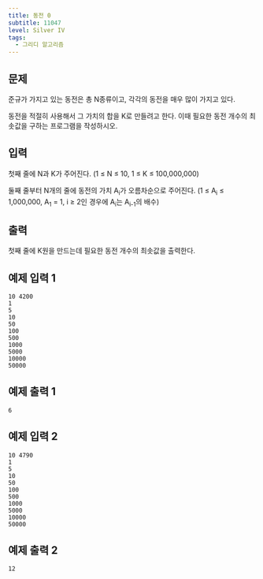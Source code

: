 ```yaml
---
title: 동전 0
subtitle: 11047
level: Silver IV
tags:
  - 그리디 알고리즘
---
```


## 문제

준규가 가지고 있는 동전은 총 N종류이고, 각각의 동전을 매우 많이 가지고 있다.

동전을 적절히 사용해서 그 가치의 합을 K로 만들려고 한다. 이때 필요한 동전 개수의 최솟값을 구하는 프로그램을 작성하시오.

## 입력

첫째 줄에 N과 K가 주어진다. (1 ≤ N ≤ 10, 1 ≤ K ≤ 100,000,000)

둘째 줄부터 N개의 줄에 동전의 가치 A<sub>i</sub>가 오름차순으로 주어진다. (1 ≤ A<sub>i</sub> ≤ 1,000,000, A<sub>1</sub> = 1, i ≥ 2인 경우에 A<sub>i</sub>는 A<sub>i-1</sub>의 배수)

## 출력

첫째 줄에 K원을 만드는데 필요한 동전 개수의 최솟값을 출력한다.

## 예제 입력 1

```
10 4200
1
5
10
50
100
500
1000
5000
10000
50000
```

## 예제 출력 1

```
6
```

## 예제 입력 2

```
10 4790
1
5
10
50
100
500
1000
5000
10000
50000
```

## 예제 출력 2

```
12
```
